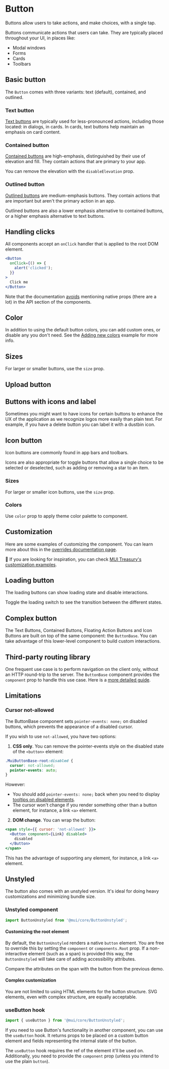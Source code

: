 
# Button

<p className="description">
  Buttons allow users to take actions, and make choices, with a single tap.
</p>

Buttons communicate actions that users can take. They are typically placed throughout your UI, in places like:

- Modal windows
- Forms
- Cards
- Toolbars

## Basic button

The `Button` comes with three variants: text (default), contained, and outlined.

<BasicButtons />

### Text button

[Text buttons](https://material.io/components/buttons#text-button)
are typically used for less-pronounced actions, including those located: in dialogs, in cards.
In cards, text buttons help maintain an emphasis on card content.

<TextButtons />

### Contained button

[Contained buttons](https://material.io/components/buttons#contained-button)
are high-emphasis, distinguished by their use of elevation and fill.
They contain actions that are primary to your app.

<ContainedButtons />

You can remove the elevation with the `disableElevation` prop.

<DisableElevation />

### Outlined button

[Outlined buttons](https://material.io/components/buttons#outlined-button) are medium-emphasis buttons.
They contain actions that are important but aren't the primary action in an app.

Outlined buttons are also a lower emphasis alternative to contained buttons,
or a higher emphasis alternative to text buttons.

<OutlinedButtons />

## Handling clicks

All components accept an `onClick` handler that is applied to the root DOM element.

```jsx
<Button
  onClick={() => {
    alert('clicked');
  }}
>
  Click me
</Button>
```

Note that the documentation [avoids](/guides/api/#native-properties) mentioning native props (there are a lot) in the API section of the components.

## Color

<ColorButtons />

In addition to using the default button colors, you can add custom ones, or disable any you don't need. See the [Adding new colors](/customization/palette/#adding-new-colors) example for more info.

## Sizes

For larger or smaller buttons, use the `size` prop.

<ButtonSizes />

## Upload button

<UploadButtons />

## Buttons with icons and label

Sometimes you might want to have icons for certain buttons to enhance the UX of the application as we recognize logos more easily than plain text. For example, if you have a delete button you can label it with a dustbin icon.

<IconLabelButtons />

## Icon button

Icon buttons are commonly found in app bars and toolbars.

Icons are also appropriate for toggle buttons that allow a single choice to be selected or
deselected, such as adding or removing a star to an item.

<IconButtons />

### Sizes

For larger or smaller icon buttons, use the `size` prop.

<IconButtonSizes />

### Colors

Use `color` prop to apply theme color palette to component.

<IconButtonColors />

## Customization

Here are some examples of customizing the component.
You can learn more about this in the [overrides documentation page](/customization/how-to-customize/).

<CustomizedButtons />

🎨 If you are looking for inspiration, you can check [MUI Treasury's customization examples](https://mui-treasury.com/styles/button).

## Loading button

The loading buttons can show loading state and disable interactions.

<LoadingButtons />

Toggle the loading switch to see the transition between the different states.

<LoadingButtonsTransition />

## Complex button

The Text Buttons, Contained Buttons, Floating Action Buttons and Icon Buttons are built on top of the same component: the `ButtonBase`.
You can take advantage of this lower-level component to build custom interactions.

<ButtonBase />

## Third-party routing library

One frequent use case is to perform navigation on the client only, without an HTTP round-trip to the server.
The `ButtonBase` component provides the `component` prop to handle this use case.
Here is a [more detailed guide](/guides/routing/#button).

## Limitations

### Cursor not-allowed

The ButtonBase component sets `pointer-events: none;` on disabled buttons, which prevents the appearance of a disabled cursor.

If you wish to use `not-allowed`, you have two options:

1. **CSS only**. You can remove the pointer-events style on the disabled state of the `<button>` element:

```css
.MuiButtonBase-root:disabled {
  cursor: not-allowed;
  pointer-events: auto;
}
```

However:

- You should add `pointer-events: none;` back when you need to display [tooltips on disabled elements](/components/tooltips/#disabled-elements).
- The cursor won't change if you render something other than a button element, for instance, a link `<a>` element.

2. **DOM change**. You can wrap the button:

```jsx
<span style={{ cursor: 'not-allowed' }}>
  <Button component={Link} disabled>
    disabled
  </Button>
</span>
```

This has the advantage of supporting any element, for instance, a link `<a>` element.

## Unstyled

The button also comes with an unstyled version. It's ideal for doing heavy customizations and minimizing bundle size.

### Unstyled component

```js
import ButtonUnstyled from '@mui/core/ButtonUnstyled';
```

#### Customizing the root element

By default, the `ButtonUnstyled` renders a native `button` element.
You are free to override this by setting the `component` or `components.Root` prop.
If a non-interactive element (such as a span) is provided this way, the `ButtonUnstyled` will take care of adding accessibility attributes.

Compare the attributes on the span with the button from the previous demo.

#### Complex customization

You are not limited to using HTML elements for the button structure.
SVG elements, even with complex structure, are equally acceptable.

### useButton hook

```js
import { useButton } from '@mui/core/ButtonUnstyled';
```

If you need to use Button's functionality in another component, you can use the `useButton` hook.
It returns props to be placed on a custom button element and fields representing the internal state of the button.

The `useButton` hook requires the ref of the element it'll be used on.
Additionally, you need to provide the `component` prop (unless you intend to use the plain `button`).
